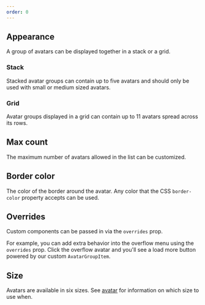 ```yaml
---
order: 0
---
```



## Appearance

A group of avatars can be displayed together in a stack or a grid.

### Stack

Stacked avatar groups can contain up to five avatars and should only be used with small or medium sized avatars.

<Example Component={AvatarGroupStack} packageName="@atlaskit/avatar-group" />

### Grid

Avatar groups displayed in a grid can contain up to 11 avatars spread across its rows.

<Example Component={AvatarGroupGrid} packageName="@atlaskit/avatar-group" />

## Max count

The maximum number of avatars allowed in the list can be customized.

<Example Component={AvatarGroupMaxCount} packageName="@atlaskit/avatar-group" />

## Border color

The color of the border around the avatar. Any color that the CSS `border-color` property accepts can be used.

<Example
  Component={AvatarGroupBorderColor}
  packageName="@atlaskit/avatar-group"
/>

## Overrides

Custom components can be passed in via the `overrides` prop.

For example, you can add extra behavior into the overflow menu using the `overrides`
prop. Click the overflow avatar and you'll see a load more button
powered by our custom `AvatarGroupItem`.

<Example
  highlight="33-50"
  Component={AvatarGroupOverrides}
  packageName="@atlaskit/avatar-group"
/>

## Size

Avatars are available in six sizes. See [avatar](/components/avatar) for information on which size to use when.

<Example Component={AvatarGroupSize} packageName="@atlaskit/avatar-group" />
